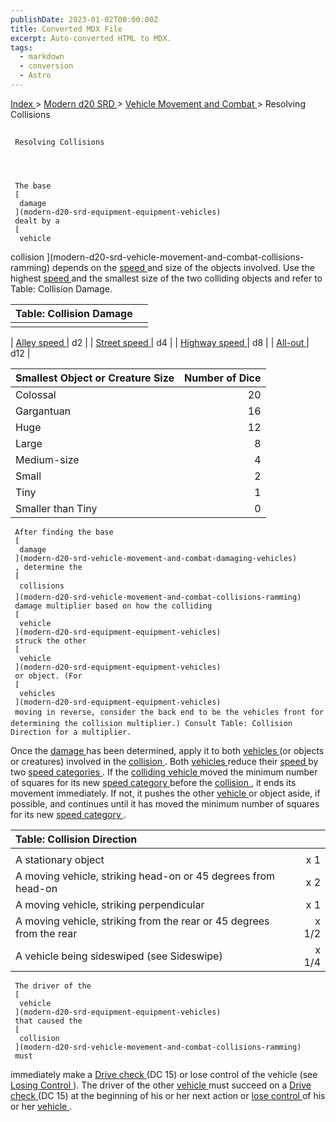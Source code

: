 ```yaml
---
publishDate: 2023-01-02T00:00:00Z
title: Converted MDX File
excerpt: Auto-converted HTML to MDX.
tags:
  - markdown
  - conversion
  - Astro
---
```


[
Index
](-index) >
[
Modern d20 SRD
](modern-d20-srd-index) >
[
Vehicle Movement and Combat
](modern-d20-srd-vehicle-movement-and-combat-index) > Resolving Collisions

##

     Resolving Collisions




     The base
     [
      damage
     ](modern-d20-srd-equipment-equipment-vehicles)
     dealt by a
     [
      vehicle

collision
](modern-d20-srd-vehicle-movement-and-combat-collisions-ramming)
depends on the
[
speed
](modern-d20-srd-vehicle-movement-and-combat-vehicle-speed)
and size of the objects involved. Use the highest
[
speed
](modern-d20-srd-vehicle-movement-and-combat-vehicle-speed)
and the smallest size of the two colliding objects and refer to Table: Collision Damage.

| Table: Collision Damage |     |
| :---------------------- | --: |
|                         |     |

| [
Alley speed
](modern-d20-srd-vehicle-movement-and-combat-vehicle-speed) | d2 |
| [
Street speed
](modern-d20-srd-vehicle-movement-and-combat-vehicle-speed) | d4 |
| [
Highway speed
](modern-d20-srd-vehicle-movement-and-combat-vehicle-speed) | d8 |
| [
All-out
](modern-d20-srd-vehicle-movement-and-combat-vehicle-speed) | d12 |

| Smallest Object or Creature Size | Number of Dice |
| :------------------------------- | -------------: |
| Colossal                         |             20 |
| Gargantuan                       |             16 |
| Huge                             |             12 |
| Large                            |              8 |
| Medium-size                      |              4 |
| Small                            |              2 |
| Tiny                             |              1 |
| Smaller than Tiny                |              0 |

     After finding the base
     [
      damage
     ](modern-d20-srd-vehicle-movement-and-combat-damaging-vehicles)
     , determine the
     [
      collisions
     ](modern-d20-srd-vehicle-movement-and-combat-collisions-ramming)
     damage multiplier based on how the colliding
     [
      vehicle
     ](modern-d20-srd-equipment-equipment-vehicles)
     struck the other
     [
      vehicle
     ](modern-d20-srd-equipment-equipment-vehicles)
     or object. (For
     [
      vehicles
     ](modern-d20-srd-equipment-equipment-vehicles)
     moving in reverse, consider the back end to be the vehicles front for determining the collision multiplier.) Consult Table: Collision Direction for a multiplier.

Once the
[
damage
](modern-d20-srd-vehicle-movement-and-combat-damaging-vehicles)
has been determined, apply it to both
[
vehicles
](modern-d20-srd-equipment-equipment-vehicles)
(or objects or creatures) involved in the
[
collision
](modern-d20-srd-vehicle-movement-and-combat-collisions-ramming)
. Both
[
vehicles
](modern-d20-srd-equipment-equipment-vehicles)
reduce their
[
speed
](modern-d20-srd-vehicle-movement-and-combat-vehicle-speed)
by two
[
speed
categories
](modern-d20-srd-vehicle-movement-and-combat-vehicle-speed)
. If the
[
colliding
](modern-d20-srd-vehicle-movement-and-combat-collisions-ramming)
[
vehicle
](modern-d20-srd-equipment-equipment-vehicles)
moved the minimum number of squares for its new
[
speed
category
](modern-d20-srd-vehicle-movement-and-combat-vehicle-speed)
before the
[
collision
](modern-d20-srd-vehicle-movement-and-combat-collisions-ramming)
, it ends its movement immediately. If not, it pushes the other
[
vehicle
](modern-d20-srd-equipment-equipment-vehicles)
or object aside, if possible, and continues until it has moved the minimum number of squares for its new
[
speed
category
](modern-d20-srd-vehicle-movement-and-combat-vehicle-speed)
.

| Table: Collision Direction                                           |       |
| :------------------------------------------------------------------- | ----: |
|                                                                      |       |
| A stationary object                                                  |   x 1 |
| A moving vehicle, striking head-on or 45 degrees from head-on        |   x 2 |
| A moving vehicle, striking perpendicular                             |   x 1 |
| A moving vehicle, striking from the rear or 45 degrees from the rear | x 1/2 |
| A vehicle being sideswiped (see Sideswipe)                           | x 1/4 |

     The driver of the
     [
      vehicle
     ](modern-d20-srd-equipment-equipment-vehicles)
     that caused the
     [
      collision
     ](modern-d20-srd-vehicle-movement-and-combat-collisions-ramming)
     must

immediately make a
[
Drive
](modern-d20-srd-skills-drive)
[
check
](modern-d20-srd-skills-skill-basics)
(DC 15) or lose control of the vehicle (see
[
Losing
Control
](modern-d20-srd-vehicle-movement-and-combat-losing-control)
). The driver of the other
[
vehicle
](modern-d20-srd-equipment-equipment-vehicles)
must succeed on a
[
Drive
](modern-d20-srd-skills-drive)
[
check
](modern-d20-srd-skills-skill-basics)
(DC 15) at the beginning of his or her next action or
[
lose
control
](modern-d20-srd-vehicle-movement-and-combat-losing-control)
of his or
her
[
vehicle
](modern-d20-srd-equipment-equipment-vehicles)
.
